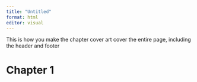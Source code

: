 ```yaml
---
title: "Untitled"
format: html
editor: visual
---
```


This is how you make the chapter cover art cover the entire page, including the header and footer

```{=typst}
#set page(foreground: image("chapters/ch1_start.jpg", width: 100%, height: 100%))
```

# Chapter 1

```{=typst}
#pagebreak()
```

```{=typst}
#set page(foreground: none)
```